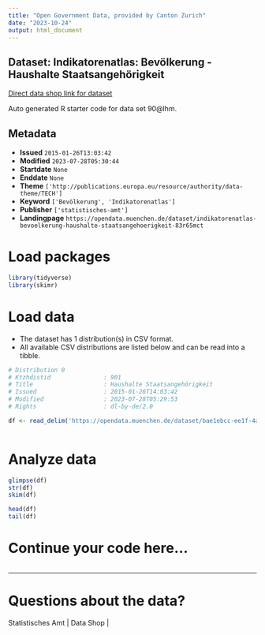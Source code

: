 ```yaml
---
title: "Open Government Data, provided by Canton Zurich"
date: "2023-10-24"
output: html_document
---
```


## Dataset: Indikatorenatlas: Bevölkerung - Haushalte Staatsangehörigkeit

[Direct data shop link for dataset](https://opendata.muenchen.de/dataset/indikatorenatlas-bevoelkerung-haushalte-staatsangehoerigkeit-83r65mct)

Auto generated R starter code for data set 90@lhm.

## Metadata

- **Issued** `2015-01-26T13:03:42`
- **Modified** `2023-07-28T05:30:44`
- **Startdate** `None`
- **Enddate** `None`
- **Theme** `['http://publications.europa.eu/resource/authority/data-theme/TECH']`
- **Keyword** `['Bevölkerung', 'Indikatorenatlas']`
- **Publisher** `['statistisches-amt']`
- **Landingpage** `https://opendata.muenchen.de/dataset/indikatorenatlas-bevoelkerung-haushalte-staatsangehoerigkeit-83r65mct`


# Load packages

```r

library(tidyverse)
library(skimr)

```

# Load data

-   The dataset has 1 distribution(s) in CSV format.
-   All available CSV distributions are listed below and can be read into a tibble.

```r

# Distribution 0
# Ktzhdistid               : 901
# Title                    : Haushalte Staatsangehörigkeit
# Issued                   : 2015-01-26T14:03:42
# Modified                 : 2023-07-28T05:29:53
# Rights                   : dl-by-de/2.0

df <- read_delim('https://opendata.muenchen.de/dataset/bae1ebcc-ee1f-4ab6-a418-6491983efa58/resource/dbbe1d43-350b-4a75-a598-f09fa6366d35/download/indikat_bevoelkerung_haushalte_staatsangehoerigkeit_240723.csv')



```

# Analyze data

```r

glimpse(df)
str(df)
skim(df)

head(df)
tail(df)

```

# Continue your code here...

```r

```

------------------------------------------------------------------------

# Questions about the data?

Statistisches Amt | Data Shop | 
